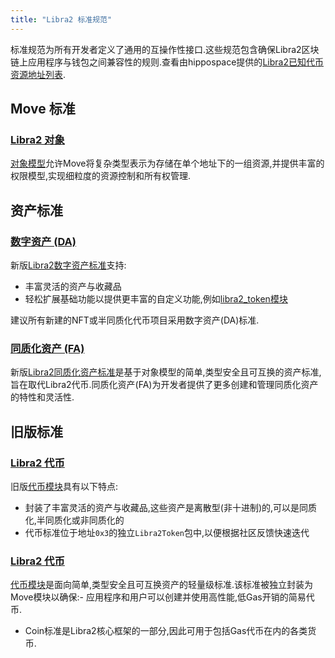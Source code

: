 ```yaml
---
title: "Libra2 标准规范"
---
```


标准规范为所有开发者定义了通用的互操作性接口.这些规范包含确保Libra2区块链上应用程序与钱包之间兼容性的规则.查看由hippospace提供的[Libra2已知代币资源地址列表](https://github.com/hippospace/libra2-coin-list).

## Move 标准

### [Libra2 对象](/zh/build/smart-contracts/objects)

[对象模型](https://github.com/libra2org/libra2-core/blob/main/libra2-move/framework/libra2-framework/sources/object.move)允许Move将复杂类型表示为存储在单个地址下的一组资源,并提供丰富的权限模型,实现细粒度的资源控制和所有权管理.

## 资产标准

### [数字资产 (DA)](/zh/build/smart-contracts/digital-asset)

新版[Libra2数字资产标准](https://github.com/libra2org/libra2-core/blob/main/libra2-move/framework/libra2-token-objects/sources/token.move)支持:

- 丰富灵活的资产与收藏品
- 轻松扩展基础功能以提供更丰富的自定义功能,例如[libra2\_token模块](https://github.com/libra2org/libra2-core/blob/main/libra2-move/framework/libra2-token-objects/sources/libra2_token.move)

建议所有新建的NFT或半同质化代币项目采用数字资产(DA)标准.

### [同质化资产 (FA)](/zh/build/smart-contracts/fungible-asset)

新版[Libra2同质化资产标准](https://github.com/libra2org/libra2-core/blob/main/libra2-move/framework/libra2-framework/sources/fungible_asset.move)是基于对象模型的简单,类型安全且可互换的资产标准,旨在取代Libra2代币.同质化资产(FA)为开发者提供了更多创建和管理同质化资产的特性和灵活性.

## 旧版标准

### [Libra2 代币](/zh/build/smart-contracts/libra2-token)

旧版[代币模块](https://github.com/libra2org/libra2-core/blob/main/libra2-move/framework/libra2-token/sources/token.move)具有以下特点:

- 封装了丰富灵活的资产与收藏品,这些资产是离散型(非十进制)的,可以是同质化,半同质化或非同质化的
- 代币标准位于地址`0x3`的独立`Libra2Token`包中,以便根据社区反馈快速迭代

### [Libra2 代币](/zh/build/smart-contracts/libra2-coin)

[代币模块](https://github.com/libra2org/libra2-core/blob/main/libra2-move/framework/libra2-framework/sources/coin.move)是面向简单,类型安全且可互换资产的轻量级标准.该标准被独立封装为Move模块以确保:- 应用程序和用户可以创建并使用高性能,低Gas开销的简易代币.

- Coin标准是Libra2核心框架的一部分,因此可用于包括Gas代币在内的各类货币.
